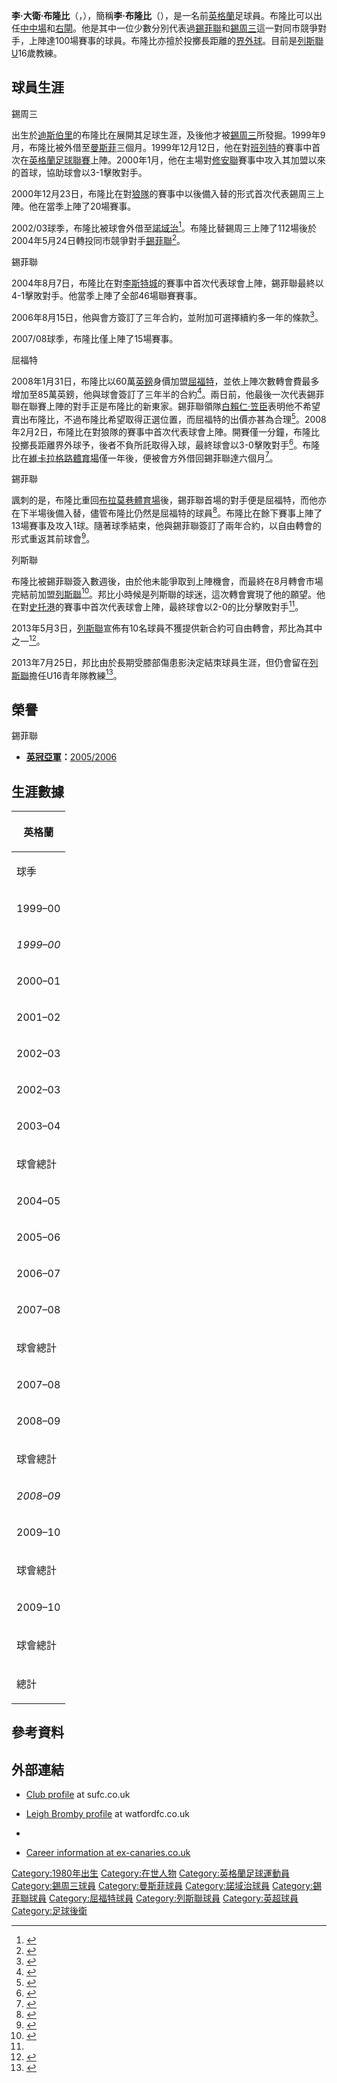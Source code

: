{{noteTA
|G1=足球
|G2=英超
|G3=FAcup
|G4=列斯聯
|T=zh-hans:莱吉·布隆比;zh-hk:李·邦比;
|1=zh-hans:莱吉·布隆比; zh-hk:李·邦比;
|2=zh-hans:布隆比; zh-hk:邦比;
|3=zh-hans:布莱恩·罗布森;zh-hk:白賴仁·笠臣;zh-tw:布萊恩·羅布森;
}}
{{Infobox football biography 2
| playername          = 李·邦比<br />''Leigh Bromby
| image               = 
| caption             = 
| fullname            = Leigh David Bromby
| dateofbirth         = {{Birth date and age|1980|6|2|df=y}}
| cityofbirth         = [[迪斯伯里|迪斯伯里]]
| countryofbirth      = [[英格蘭|英格蘭]]
| dateofdeath         = 
| cityofdeath         = 
| countryofdeath      = 
| height              = {{height|m=1.83}}
| position            = [[足球後衛|後衛]]
| currentclub         = [[列斯聯足球會|列斯聯]]
| youthyears1         = 
| youthclubs1         = 
| years1              = 1998−2004
| clubs1              = [[錫周三足球會|錫周三]]
| caps1               = 100
| goals1              = 2
| years2              = 1999−2000
| clubs2              = → [[曼斯菲足球會|曼斯菲]] (借用)
| caps2               = 10
| goals2              = 1
| years3              = 2003
| clubs3              = → [[諾域治足球會|諾域治]] (借用)
| caps3               = 5
| goals3              = 0
| years4              = 2004−2008
| clubs4              = [[錫菲聯足球會|錫菲聯]]
| caps4               = 109
| goals4              = 6
| years5              = 2008−2009
| clubs5              = [[屈福特足球會|屈福特]]
| caps5               = 40
| goals5              = 1
| years6              = 2009
| clubs6              = → [[錫菲聯足球會|錫菲聯]] (借用)
| caps6               = 12
| goals6              = 1
| years7              = 2009
| clubs7              = [[錫菲聯足球會|錫菲聯]]
| caps7               = 0
| goals7              = 0
| years8              = 2009−2013
| clubs8              = [[列斯聯足球會|列斯聯]]
| caps8               = 55
| goals8              = 1
| totalcaps           = 331
| totalgoals          = 12
| nationalyears1      = 
| nationalteam1       = 
| nationalcaps1       = 
| nationalgoals1      = 
| medaltemplates      = 
| manageryears1       = 2013−
| managerclubs1       = 列斯聯U16教練
| club-update         = 2013年11月14日 (四) 12:25 (UTC)
| nationalteam-update = 
}}
'''李·大衛·布隆比'''（'''{{lang-en|Leigh David Bromby}}'''，{{bd|1980年|6月2日|catIdx=Bromby, Leigh}}），簡稱'''李·布隆比'''（'''{{lang-en|Leigh Bromby}}'''），是一名前[[英格蘭|英格蘭]]足球員。布隆比可以出任[[中場|中中場]]和[[足球後衛|右閘]]。他是其中一位少數分別代表過[[錫菲聯足球會|錫菲聯]]和[[錫周三足球會|錫周三]]這一對同市競爭對手，上陣達100場賽事的球員。布隆比亦擅於投擲長距離的[[界外球|界外球]]。目前是[[列斯聯足球會|列斯聯]]U16歲教練。

== 球員生涯 ==
;錫周三
出生於[[迪斯伯里|迪斯伯里]]的布隆比在{{Link-en|利弗西奇|Liversedge F.C.}}展開其足球生涯，及後他才被[[錫周三足球會|錫周三]]所發掘。1999年9月，布隆比被外借至[[曼斯菲足球會|曼斯菲]]三個月。1999年12月12日，他在對[[班列特足球會|班列特]]的賽事中首次在[[英格蘭足球聯賽|英格蘭足球聯賽]]上陣。2000年1月，他在主場對[[修安聯足球會|修安聯]]賽事中攻入其加盟以來的首球，協助球會以3-1擊敗對手。

2000年12月23日，布隆比在對[[狼隊足球會|狼隊]]的賽事中以後備入替的形式首次代表錫周三上陣。他在當季上陣了20場賽事。

2002/03球季，布隆比被球會外借至[[諾域治足球會|諾域治]]<ref name="Canaries snap up Bromby">{{en}}{{cite news
| title = Canaries snap up Bromby
| url = http://news.bbc.co.uk/sport1/hi/football/teams/n/norwich/2793859.stm
| publisher = BBC Sport
| date = 2003-02-24
| accessdate = 2007-12-03
| archive-date = 2004-07-31
| archive-url = https://web.archive.org/web/20040731023907/http://news.bbc.co.uk/sport1/hi/football/teams/n/norwich/2793859.stm
| dead-url = no
}}</ref>。布隆比替錫周三上陣了112場後於2004年5月24日轉投同市競爭對手[[錫菲聯足球會|錫菲聯]]<ref name="Warnock's quadruple swoop">{{en}}{{cite news
| title = Warnock's quadruple swoop
| url = http://news.bbc.co.uk/sport1/hi/football/teams/s/sheff_utd/3832929.stm
| publisher = BBC Sport
| date = 2004-06-23
| accessdate = 2007-12-03
| archive-date = 2008-02-05
| archive-url = https://web.archive.org/web/20080205080309/http://news.bbc.co.uk/sport1/hi/football/teams/s/sheff_utd/3832929.stm
| dead-url = no
}}</ref>。

;錫菲聯
2004年8月7日，布隆比在對[[李斯特城足球會|李斯特城]]的賽事中首次代表球會上陣，錫菲聯最終以4-1擊敗對手。他當季上陣了全部46場聯賽賽事。

2006年8月15日，他與會方簽訂了三年合約，並附加可選擇續約多一年的條款<ref name="Bromby agrees new Blades contract">{{en}}{{cite news
| title = Bromby agrees new Blades contract
| url = http://news.bbc.co.uk/sport1/hi/football/teams/s/sheff_utd/4795165.stm
| publisher = BBC Sport
| date = 2006-08-15
| accessdate = 2007-12-03
| archive-date = 2008-02-05
| archive-url = https://web.archive.org/web/20080205080314/http://news.bbc.co.uk/sport1/hi/football/teams/s/sheff_utd/4795165.stm
| dead-url = no
}}</ref>。

2007/08球季，布隆比僅上陣了15場賽事。

;屈福特
2008年1月31日，布隆比以60萬[[英鎊|英鎊]]身價加盟[[屈福特足球會|屈福特]]，並依上陣次數轉會費最多增加至85萬英鎊，他與球會簽訂了三年半的合約<ref name="Bromby completes Watford transfer">{{en}}{{cite news
| title = Bromby completes Watford transfer
| url = http://news.bbc.co.uk/sport1/hi/football/teams/w/watford/7219233.stm
| publisher = BBC Sport
| date = 2008-01-31
| accessdate = 2008-01-31
| archive-date = 2008-02-03
| archive-url = https://web.archive.org/web/20080203200759/http://news.bbc.co.uk/sport1/hi/football/teams/w/watford/7219233.stm
| dead-url = no
}}</ref>。兩日前，他最後一次代表錫菲聯在聯賽上陣的對手正是布隆比的新東家。錫菲聯領隊[[白賴仁·笠臣|白賴仁·笠臣]]表明他不希望賣出布隆比，不過布隆比希望取得正選位置，而屈福特的出價亦甚為合理<ref name="Bromby deal 'good business' for Blades – Robson">{{en}}{{cite news
| title = Bromby deal 'good business' for Blades – Robson
| url = http://www.yorkshirepost.co.uk/football/Bromby-deal-39good-business39-for.3735444.jp
| publisher = Yorkshire Post
| date = 2008-02-01
| accessdate = 2008-02-05}}</ref>。2008年2月2日，布隆比在對狼隊的賽事中首次代表球會上陣。開賽僅一分鐘，布隆比投擲長距離界外球予{{Link-en|史提夫·卡巴|Steve Kabba}}，後者不負所託取得入球，最終球會以3-0擊敗對手<ref name="Watford 3-0 Wolves">{{en}}{{cite news
 |title=Watford 3-0 Wolves 
 |url=http://www.watfordfc.premiumtv.co.uk/page/MatchReport/0,,10400~39075,00.html 
 |publisher=watfordfc.com 
 |date=2008-02-03 
 |accessdate=2008-02-05 
 |deadurl=yes 
 |archiveurl=https://web.archive.org/web/20080205075937/http://www.watfordfc.premiumtv.co.uk/page/MatchReport/0%2C%2C10400~39075%2C00.html 
 |archivedate=2008-02-05 
}}</ref>。布隆比在[[維卡拉格路體育場|維卡拉格路體育場]]僅一年後，便被會方外借回錫菲聯達六個月<ref name="blades return">{{en}}{{cite news
 |title=Bromby back at Bramall Lane 
 |url=http://www.sufc.premiumtv.co.uk/page/NewsDetail/0,,10418~1517709,00.html 
 |publisher=sufc.com 
 |date=2009-01-12 
 |accessdate=2009-01-12 
 |deadurl=yes 
 |archiveurl=https://web.archive.org/web/20090113185240/http://www.sufc.premiumtv.co.uk/page/NewsDetail/0%2C%2C10418~1517709%2C00.html 
 |archivedate=2009-01-13 
}}</ref>。

;錫菲聯
諷刺的是，布隆比重回[[布拉莫巷體育場|布拉莫巷體育場]]後，錫菲聯首場的對手便是屈福特，而他亦在下半場後備入替，儘管布隆比仍然是屈福特的球員<ref name="blades return">{{en}}{{cite news
| title = Bromby gives Blades lowdown on Watford
| url = http://www.thestar.co.uk/blades/Bromby-gives-Blades-lowdown-on.4886926.jp
| publisher = thestar.com
| date = 2009-01-17
| accessdate = 2009-01-24
}}{{Dead link|date=2019年12月 |bot=InternetArchiveBot |fix-attempted=yes }}</ref>。布隆比在餘下賽事上陣了13場賽事及攻入1球。隨著球季結束，他與錫菲聯簽訂了兩年合約，以自由轉會的形式重返其前球會<ref name="blades second signing">{{en}}{{cite news
 |title=Blackwell completes triple deal 
 |url=http://www.sufc.co.uk/page/NewsDetail/0,,10418~1732306,00.html 
 |publisher=sufc.com 
 |date=2009-07-24 
 |accessdate=2009-08-02 
 |deadurl=yes 
 |archiveurl=https://web.archive.org/web/20090726094125/http://www.sufc.co.uk/page/NewsDetail/0%2C%2C10418~1732306%2C00.html 
 |archivedate=2009-07-26 
}}</ref>。

;列斯聯
布隆比被錫菲聯簽入數週後，由於他未能爭取到上陣機會，而最終在8月轉會市場完結前加盟[[列斯聯足球會|列斯聯]]<ref name="Leeds move">{{en}}{{cite news
| title = Defender Bromby signs for Leeds
| url = http://news.bbc.co.uk/sport1/hi/football/teams/l/leeds_united/8225303.stm
| publisher = bbc.co.uk
| date = 2009-09-01
| accessdate = 2009-09-01}}</ref>。邦比小時候是列斯聯的球迷，這次轉會實現了他的願望。他在對[[史托港足球會|史托港]]的賽事中首次代表球會上陣，最終球會以2-0的比分擊敗對手<ref name="Leeds move"/>。

2013年5月3日，[[列斯聯足球會|列斯聯]]宣佈有10名球員不獲提供新合約可自由轉會，邦比為其中之一<ref>{{cite news |language=en |url=http://www.bbc.co.uk/sport/0/football/22402523 |title=Leeds United: Davide Somma released among nine others |publisher=''[[BBC_Sport|BBC Sport]]'' |date=2013-05-03 |accessdate=2013-11-14 |archive-date=2015-06-07 |archive-url=https://web.archive.org/web/20150607193740/http://www.bbc.co.uk/sport/0/football/22402523 |dead-url=no }}</ref>。

2013年7月25日，邦比由於長期受膝部傷患影決定結朿球員生涯，但仍會留在[[列斯聯足球會|列斯聯]]擔任U16青年隊教練<ref>{{cite news |language=en |url=http://twentyfour7football.com/bromby-retires-through-injury-12947 |title=Bromby retires through injury |publisher=''twentyfour7 Football'' |date=2013-07-25 |accessdate=2013-11-14 |archive-date=2013-11-14 |archive-url=https://archive.is/20131114124805/http://twentyfour7football.com/bromby-retires-through-injury-12947 |dead-url=no }}</ref>。

== 榮譽 ==
;錫菲聯

* '''[[英格蘭足球冠軍聯賽|英冠亞軍]]：'''[[2005年至2006年英格蘭足球冠軍聯賽|2005/2006]]

== 生涯數據 ==
{| class="wikitable" style="text-align: center;"
|-
 ! colspan=18|英格蘭
|-
!rowspan="2"|球季
!rowspan="2"|球會
!rowspan="2"|聯賽
!colspan="2"|[[英格蘭足球聯賽|聯賽]]
!colspan="2"|[[英格蘭足總杯|足總杯]]
!colspan="2"|[[英格蘭聯賽杯|聯賽杯]]
!colspan="2"|[[英格蘭聯賽錦標|英錦標]]
!colspan="2"|附加賽
!colspan="2"|總計
|-
 ! 上陣 !! 入球 !! 上陣 !! 入球 !! 上陣 !! 入球 !! 上陣 !! 入球 !! 上陣 !! 入球 !! 上陣 !! 入球
|-
 | 1999–00 || rowspan=1|[[錫周三足球會|錫周三]] || [[英格蘭足球超級聯賽|英超]]
 | 0 || 0 || 0 || 0 || 0 || 0 || 0 || 0 || 0 || 0
 ! 0 !! 0
|-
 | ''1999–00'' || rowspan=1|[[曼斯菲足球會|曼斯菲]] || 丙級聯賽
 | ''10'' || ''1'' || ''0'' || ''0'' || ''0'' || ''0'' || ''1'' || ''0'' || ''0'' || ''0''
 ! ''11'' !! ''1''
|-
 | 2000–01 || rowspan=3|[[錫周三足球會|錫周三]] || 甲級聯賽
 | 18 || 0 || 2 || 0 || 0 || 0 || 0 || 0 || 0 || 0
 ! 20 !! 0
|-
 | 2001–02 || 甲級聯賽
 | 26 || 1 || 1 || 0 || 6 || 0 || 0 || 0 || 0 || 0
 ! 33 !! 1
|-
 | 2002–03 || 甲級聯賽
 | 27 || 0 || 1 || 0 || 2 || 0 || 0 || 0 || 0 || 0
 ! 30 !! 0
|-
 | 2002–03 || rowspan=1|[[諾域治足球會|諾域治]] || 甲級聯賽
 | ''5'' || ''0'' || ''0'' || ''0'' || ''0'' || ''0'' || ''0'' || ''0'' || ''0'' || ''0''
 ! ''5'' !! ''0''
|-
 | 2003–04 || rowspan=1|[[錫周三足球會|錫周三]] || 乙級聯賽
 | 29 || 1 || 3 || 0 || 0 || 0 || 5 || 0 || 0 || 0
 ! 37 !! 1
|-
 ! colspan=3|球會總計
 ! 100!! 2 !! 7 !! 0 !! 8 !! 0 !! 5 !! 0 !! 0 !! 0 !! 120 !! 2
|-
 | 2004–05 || rowspan=4|[[錫菲聯足球會|錫菲聯]] || [[英格蘭足球冠軍聯賽|英冠]]
 | 46 || 5 || 5 || 0 || 3 || 0 || 0 || 0 || 0 || 0
 ! 54 !! 5
|-
 | 2005–06 || [[英格蘭足球冠軍聯賽|英冠]]
 | 35 || 1 || 0 || 0 || 2 || 0 || 0 || 0 || 0 || 0
 ! 37 !! 1
|-
 | 2006–07 || [[英格蘭足球超級聯賽|英超]]
 | 17 || 0 || 1 || 0 || 0 || 0 || 0 || 0 || 0 || 0
 ! 18 !! 0
|-
 | 2007–08 || [[英格蘭足球冠軍聯賽|英冠]]
 | 11 || 0 || 2 || 0 || 3 || 0 || 0 || 0 || 0 || 0
 ! 16 !! 0
|-
 ! colspan=3|球會總計
 ! 109!! 6 !! 8 !! 0 !! 8 !! 0 !! 0 !! 0 !! 0 !! 0 !! 125 !! 6
|-
 | 2007–08 || rowspan=2|[[屈福特足球會|屈福特]] || [[英格蘭足球冠軍聯賽|英冠]]
 | 18 || 1 || 0 || 0 || 0 || 0 || 0 || 0 || 0 || 0
 ! 18 !! 1
|-
 | 2008–09 || [[英格蘭足球冠軍聯賽|英冠]]
 | 22 || 0 || 1 || 0 || 5 || 0 || 0 || 0 || 0 || 0
 ! 28 !! 0
|-
 ! colspan=3|球會總計
 ! 40!! 0 !! 1 !! 0 !! 5 !! 0 !! 0 !! 0 !! 0 !! 0 !! 46 !! 0
|-
 | ''2008–09'' || rowspan=1|[[錫菲聯足球會|錫菲聯]] || [[英格蘭足球冠軍聯賽|英冠]]
 | ''12'' || ''0'' || ''0'' || ''0'' || ''0'' || ''0'' || ''0'' || ''0'' || ''1'' || ''0''
 !''13'' !! ''0''
|-
 | 2009–10 || rowspan=1|[[錫菲聯足球會|錫菲聯]] || [[英格蘭足球冠軍聯賽|英冠]]
 | 0 || 0 || 0 || 0 || 1 || 0 || 0 || 0 || 0 || 0
 ! 0 !! 0
|-
 ! colspan=3|球會總計
 ! 12 !! 0 !! 0 !! 0 !! 1 !! 0 !! 0 !! 0 !! 1 !! 0 !! 14 !! 0
|-
 | 2009–10 || rowspan=1|[[列斯聯足球會|列斯聯]] || [[英格蘭足球甲級聯賽|英甲]]
 | 19 || 1 || 4 || 0 || 0 || 0 || 1 || 0 || 0 || 0
 ! 24 !! 1
|-
 ! colspan=3|球會總計
 ! 19 !! 1 !! 4 !! 0 !! 0 !! 0 !! 1 !! 0 !! 0 !! 0 !! 24 !! 1
|-
 ! colspan=3|總計
 ! 293 !! 12 !! 20 !! 0 !! 22 !! 0 !! 7 !! 0 !! 3 !! 0 !! 245 !! 12
|}

== 參考資料 ==
{{Reflist}}

== 外部連結 ==
* {{en}}[https://web.archive.org/web/20090725032142/http://www.sufc.co.uk/page/ProfilesDetail/0%2C%2C10418~9888%2C00.html Club profile] at sufc.co.uk
* {{en}}[https://web.archive.org/web/20080517060331/http://www.watfordfc.premiumtv.co.uk/page/ProfilesDetail/0%2C%2C10400~9888%2C00.html Leigh Bromby profile] at watfordfc.co.uk
* {{en}}{{soccerbase|18842|李·邦比}}
* {{en}}[http://www.ex-canaries.co.uk/players/bromby.htm Career information at ex-canaries.co.uk] {{Wayback|url=http://www.ex-canaries.co.uk/players/bromby.htm |date=20160303193124 }}


{{DEFAULTSORT:Bromby, Leigh}}
[[Category:1980年出生|Category:1980年出生]]
[[Category:在世人物|Category:在世人物]]
[[Category:英格蘭足球運動員|Category:英格蘭足球運動員]]
[[Category:錫周三球員|Category:錫周三球員]]
[[Category:曼斯菲球員|Category:曼斯菲球員]]
[[Category:諾域治球員|Category:諾域治球員]]
[[Category:錫菲聯球員|Category:錫菲聯球員]]
[[Category:屈福特球員|Category:屈福特球員]]
[[Category:列斯聯球員|Category:列斯聯球員]]
[[Category:英超球員|Category:英超球員]]
[[Category:足球後衛|Category:足球後衛]]